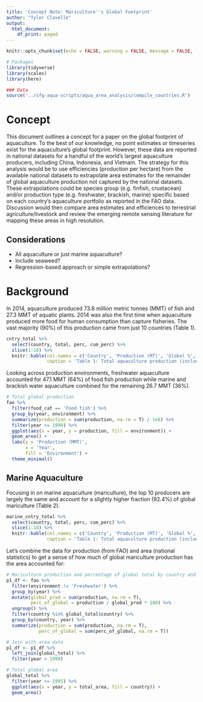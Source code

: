```yaml
---
title: 'Concept Note: Mariculture''s Global Footprint'
author: "Tyler Clavelle"
output:
  html_document:
    df_print: paged
---
```


```r
knitr::opts_chunk$set(echo = FALSE, warning = FALSE, message = FALSE, fig.align = 'center')
```

```r
# Packages
library(tidyverse)
library(scales)
library(here)
```

```r
### Data
source('../sfg-aqua-scripts/aqua_area_analysis/compile_countries.R')
```


# Concept

This document outlines a concept for a paper on the global footprint of aquaculture. To the best of our knowledge, no point estimates or timeseries exist for the aquaculture's global footprint. However, these data are reported in national datasets for a handful of the world's largest aquaculture producers, including China, Indonesia, and Vietnam. The strategy for this analysis would be to use efficiencies (production per hectare) from the available national datasets to extrapolate area estimates for the remainder of global aquaculture production not captured by the national datasets. These extrapolations could be species group (e.g. finfish, crustacean) and/or production type (e.g. freshwater, brackish, marine) specific based on each country's aquaculture portfolio as reported in the FAO data. Discussion would then compare area estimates and efficiences to terrestrial agriculture/livestock and review the emerging remote sensing literature for mapping these areas in high resolution.

## Considerations

+ All aquaculture or just marine aquaculture?  
+ Include seaweed?
+ Regression-based approach or simple extrapolations?


# Background

In 2014, aquaculture produced 73.8 million metric tonnes (MMT) of fish and 27.3 MMT of aquatic plants. 2014 was also the first time when aquaculture produced more food for human consumption than capture fisheries. The vast majority (90%) of this production came from just 10 countries (Table 1).

```r
cntry_total %>% 
  select(country, total, perc, cum_perc) %>% 
  slice(1:10) %>% 
  knitr::kable(col.names = c('Country', 'Production (MT)', 'Global %', 'Cumulative %'),
               caption = 'Table 1: Total aquaculture production (including aquatic plants) for the largest 10 producers')
```

Looking across production environments, freshwater aquaculture accounted for 47.1 MMT (64%) of food fish production while marine and brackish water aquaculture combined for the remaining 26.7 MMT (36%).  

```r
# Total global production
fao %>% 
  filter(food_cat == 'Food fish') %>%
  group_by(year, environment) %>% 
  summarize(production = sum(production, na.rm = T) / 1e6) %>% 
  filter(year >= 1990) %>% 
  ggplot(aes(x = year, y = production, fill = environment)) +
  geom_area() +
  labs(y = 'Production (MMT)',
       x = 'Year',
       fill = 'Environment') +
  theme_minimal()

```

## Marine Aquaculture

Focusing in on marine aquaculture (mariculture), the top 10 producers are largely the same and account for a slightly higher fraction (92.4%) of global mariculture (Table 2).

```r
marine_cntry_total %>% 
  select(country, total, perc, cum_perc) %>% 
  slice(1:10) %>% 
  knitr::kable(col.names = c('Country', 'Production (MT)', 'Global %', 'Cumulative %'),
               caption = 'Table 1: Total aquaculture production (including aquatic plants) for the largest 10 producers')
```

Let's combine the data for production (from FAO) and area (national statistics) to get a sense of how much of global mariculture production has the area accounted for:

```r
# Mariculture production and percentage of global total by country and year
p1_df <- fao %>% 
  filter(environment != 'Freshwater') %>% 
  group_by(year) %>% 
  mutate(global_prod = sum(production, na.rm = T),
         perc_of_global = production / global_prod * 100) %>%
  ungroup() %>% 
  filter(country %in% global_total$country) %>% 
  group_by(country, year) %>% 
  summarize(production = sum(production, na.rm = T),
            perc_of_global = sum(perc_of_global, na.rm = T))

# Join with area data
p1_df <- p1_df %>% 
  left_join(global_total) %>% 
  filter(year > 1999)
```


```r
# Total global area
global_total %>% 
  filter(year >= 1995) %>% 
  ggplot(aes(x = year, y = total_area, fill = country)) + 
  geom_area()
```

